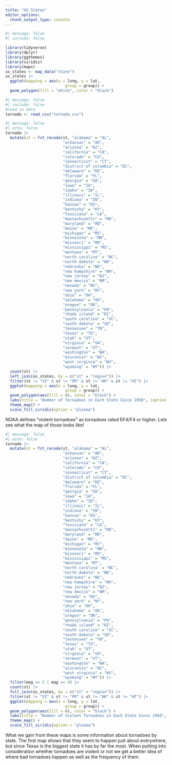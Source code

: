 ```yaml
---
title: "US States"
editor_options: 
  chunk_output_type: console
---
```


```r
#| message: false
#| include: false

library(tidyverse)
library(dplyr)
library(ggthemes)
library(viridis)
library(maps)
us_states <- map_data("state")
us_states |>
  ggplot(mapping = aes(x = long, y = lat,
                          group = group)) + 
  geom_polygon(fill = "white", color = "black")
```

```r
#| message: false
#| include: false
#read in data
tornado <- read_csv("tornado.csv")
```


```r
#| message: false
#| echo: false
tornado |>
  mutate(st = fct_recode(st, "alabama" = "AL",
                         "arkansas" = "AR",
                         "arizona" = "AZ",
                         "california" = "CA",
                         "colorado" = "CO",
                         "connecticut" = "CT",
                         "district of columbia" = "DC",
                         "delaware" = "DE",
                         "florida" = "FL",
                         "georgia" = "GA",
                         "iowa" = "IA",
                         "idaho" = "ID",
                         "illinois" = "IL",
                         "indiana" = "IN",
                         "kansas" = "KS",
                         "kentucky" = "KY",
                         "louisiana" = "LA",
                         "massachusetts" = "MA",
                         "maryland" = "MD",
                         "maine" = "ME",
                         "michigan" = "MI",
                         "minnesota" = "MN",
                         "missouri" = "MO",
                         "mississippi" = "MS",
                         "montana" = "MT",
                         "north carolina" = "NC",
                         "north dakota" = "ND",
                         "nebraska" = "NE",
                         "new hampshire" = "NH",
                         "new jersey" = "NJ",
                         "new mexico" = "NM",
                         "nevada" = "NV",
                         "new york" = "NY",
                         "ohio" = "OH",
                         "oklahoma" = "OK",
                         "oregon" = "OR",
                         "pennsylvania" = "PA",
                         "rhode island" = "RI",
                         "south carolina" = "SC",
                         "south dakota" = "SD",
                         "tennessee" = "TN",
                         "texas" = "TX",
                         "utah" = "UT",
                         "virginia" = "VA",
                         "vermont" = "VT",
                         "washington" = "WA",
                         "wisconsin" = "WI",
                         "west virginia" = "WV",
                         "wyoming" = "WY")) |>
  count(st) |>
  left_join(us_states, by = c("st" = "region")) |>
  filter(st != "VI" & st != "PR" & st != "AK" & st != "HI") |>
  ggplot(mapping = aes(x = long, y = lat,
                          group = group)) + 
  geom_polygon(aes(fill = n), color = "black") +
  labs(title = "Number of Tornadoes in Each State Since 1950", caption = "https://www.spc.noaa.gov/wcm/data/1950-2022_all_tornadoes.csv", fill = "Tornado Count") +
  theme_map() +
  scale_fill_viridis(option = "plasma")
```

NOAA defines "violent tornadoes" as tornadoes rated EF4/F4 or higher. Lets see what the map of those looks like!

```r
#| message: false
#| echo: false
tornado |>
  mutate(st = fct_recode(st, "alabama" = "AL",
                         "arkansas" = "AR",
                         "arizona" = "AZ",
                         "california" = "CA",
                         "colorado" = "CO",
                         "connecticut" = "CT",
                         "district of columbia" = "DC",
                         "delaware" = "DE",
                         "florida" = "FL",
                         "georgia" = "GA",
                         "iowa" = "IA",
                         "idaho" = "ID",
                         "illinois" = "IL",
                         "indiana" = "IN",
                         "kansas" = "KS",
                         "kentucky" = "KY",
                         "louisiana" = "LA",
                         "massachusetts" = "MA",
                         "maryland" = "MD",
                         "maine" = "ME",
                         "michigan" = "MI",
                         "minnesota" = "MN",
                         "missouri" = "MO",
                         "mississippi" = "MS",
                         "montana" = "MT",
                         "north carolina" = "NC",
                         "north dakota" = "ND",
                         "nebraska" = "NE",
                         "new hampshire" = "NH",
                         "new jersey" = "NJ",
                         "new mexico" = "NM",
                         "nevada" = "NV",
                         "new york" = "NY",
                         "ohio" = "OH",
                         "oklahoma" = "OK",
                         "oregon" = "OR",
                         "pennsylvania" = "PA",
                         "rhode island" = "RI",
                         "south carolina" = "SC",
                         "south dakota" = "SD",
                         "tennessee" = "TN",
                         "texas" = "TX",
                         "utah" = "UT",
                         "virginia" = "VA",
                         "vermont" = "VT",
                         "washington" = "WA",
                         "wisconsin" = "WI",
                         "west virginia" = "WV",
                         "wyoming" = "WY")) |>
  filter(mag == 5 | mag == 4) |>
  count(st) |>
  full_join(us_states, by = c("st" = "region")) |>
  filter(st != "VI" & st != "PR" & st != "AK" & st != "HI") |>
  ggplot(mapping = aes(x = long, y = lat,
                          group = group)) + 
  geom_polygon(aes(fill = n), color = "black") +
  labs(title = "Number of Violent Tornadoes in Each State Since 1950", caption = "https://www.spc.noaa.gov/wcm/data/1950-2022_all_tornadoes.csv", fill = "Violent Tornado Count") +
  theme_map() +
  scale_fill_viridis(option = "plasma")
```

What we gain from these maps is some information about tornadoes by state. The first map shows that they seem to happen just about everywhere, but since Texas is the biggest state it has by far the most. When putting into consideration whether tornadoes are violent or not we get a better idea of where bad tornadoes happen as well as the frequency of them.
